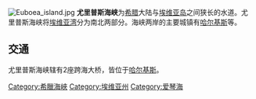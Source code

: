{{Multiple issues|
{{unreferenced|time=2013-12-29T14:04:03+00:00}}
{{Expand language|1=en|time=2021-04-18T06:41:06+00:00}}
}}
[[File:Euboea_island.jpg|right]]
'''尤里普斯海峡'''为[[希腊|希腊]]大陆与[[埃维亚岛|埃维亚岛]]之间狭长的水道。尤里普斯海峡将[[埃维亚湾|埃维亚湾]]分为南北两部分。海峡两岸的主要城镇有[[哈尔基斯|哈尔基斯]]等。

== 交通  ==
尤里普斯海峡辖有2座跨海大桥，皆位于[[哈尔基斯|哈尔基斯]]。


[[Category:希臘海峽|Category:希臘海峽]]
[[Category:埃维亚州|Category:埃维亚州]]
[[Category:爱琴海|Category:爱琴海]]